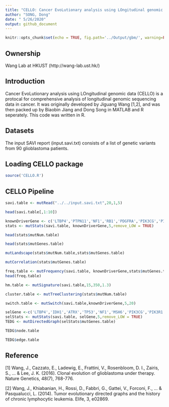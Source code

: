 ```yaml
---
title: "CELLO: Cancer EvoLutionary analysis using LOngitudinal genomic data"
author: "SONG, Dong"
date: " 5/26/2020"
output: github_document
---
```


```r
knitr::opts_chunk$set(echo = TRUE, fig.path='../Output/gbm/', warning=FALSE, message=FALSE)
```

## Ownership
Wang Lab at HKUST (http://wang-lab.ust.hk/)

## Introduction
Cancer EvoLutionary analysis using LOngitudinal genomic data (CELLO) is a protocal for comprehensive analysis of longitudinal genomic sequencing data in cancer. It was originally developed by Jiguang Wang [1,2], and was then packed up by Biaobin Jiang and Dong Song in MATLAB and R seperately. This code was written in R.

## Datasets
The input SAVI report (input.savi.txt) consists of a list of genetic variants from 90 glioblastoma patients.

## Loading CELLO package
```r
source('CELLO.R')
```

## CELLO Pipeline
```r
savi.table <- mutRead("../../input.savi.txt",20,1,5)
```

```r
head(savi.table[,1:10])
```


```r
knownDriverGene <- c('LTBP4','PTPN11','NF1','RB1','PDGFRA','PIK3CG','PIK3R1','PIK3CA','PTEN','EGFR','IDH1','ATRX','TP53')
stats <- mutStats(savi.table, knownDriverGene,5,remove_LOW = TRUE)
```

```r
head(stats$mutNum.table)
```

```r
head(stats$mutGenes.table)
```

```r
mutLandscape(stats$mutNum.table,stats$mutGenes.table)
```

```r
mutCorrelation(stats$mutGenes.table)
```

```r
freq.table <- mutFrequency(savi.table, knownDriverGene,stats$mutGenes.table,5)
head(freq.table)
```

```r
hm.table <- mutSignature(savi.table,15,350,1.3)
```

```r
cluster.table <- mutTreeClustering(stats$mutNum.table)
```

```r
switch.table <- mutSwitch(savi.table,knownDriverGene,5,20)
```


```r
selGene <-c('LTBP4','IDH1','ATRX','TP53','NF1','MSH6','PIK3CG','PIK3R1','PIK3CA','PTEN','EGFR')
selStats <- mutStats(savi.table, selGene,5,remove_LOW = TRUE)
TEDG <- mutDirectedGraph(selStats$mutGenes.table)
```
 
```r
TEDG$node.table
```
 
```r
TEDG$edge.table
```


## Reference
[1] Wang, J., Cazzato, E., Ladewig, E., Frattini, V., Rosenbloom, D. I., Zairis, S., ... & Lee, J. K. (2016). Clonal evolution of glioblastoma under therapy. Nature Genetics, 48(7), 768-776.

[2] Wang, J., Khiabanian, H., Rossi, D., Fabbri, G., Gattei, V., Forconi, F., ... & Pasqualucci, L. (2014). Tumor evolutionary directed graphs and the history of chronic lymphocytic leukemia. Elife, 3, e02869.